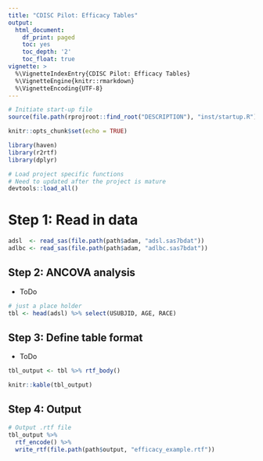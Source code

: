 ```yaml
---
title: "CDISC Pilot: Efficacy Tables"
output:
  html_document:
    df_print: paged
    toc: yes
    toc_depth: '2'
    toc_float: true
vignette: >
  %\VignetteIndexEntry{CDISC Pilot: Efficacy Tables}
  %\VignetteEngine{knitr::rmarkdown}
  %\VignetteEncoding{UTF-8}
---
```


```r
# Initiate start-up file
source(file.path(rprojroot::find_root("DESCRIPTION"), "inst/startup.R"))
```

```r
knitr::opts_chunk$set(echo = TRUE)

library(haven)
library(r2rtf)
library(dplyr)

# Load project specific functions
# Need to updated after the project is mature
devtools::load_all() 
```

# Step 1: Read in data

```r
adsl  <- read_sas(file.path(path$adam, "adsl.sas7bdat"))
adlbc <- read_sas(file.path(path$adam, "adlbc.sas7bdat"))
```

## Step 2: ANCOVA analysis

- ToDo 

```r
# just a place holder
tbl <- head(adsl) %>% select(USUBJID, AGE, RACE)
```

## Step 3: Define table format

- ToDo

```r
tbl_output <- tbl %>% rtf_body() 
```

```r
knitr::kable(tbl_output)
```

## Step 4: Output

```r
# Output .rtf file 
tbl_output %>%
  rtf_encode() %>%
  write_rtf(file.path(path$output, "efficacy_example.rtf"))
```




